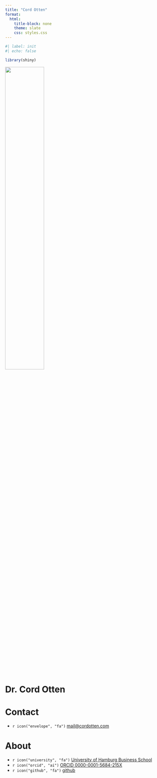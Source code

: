 ```yaml
---
title: "Cord Otten"
format:
  html:
    title-block: none
    theme: slate
    css: styles.css
---
```


```r
#| label: init
#| echo: false

library(shiny)
```

![](PORTRAIT.png){fig-alt="Portrait of Cord Otten" fig-align="center" width="50%"}

# Dr. Cord Otten

# Contact

-   `r icon("envelope", "fa")` [mail\@cordotten.com](mailto:mail@cordotten.com)\

# About

-   `r icon("university", "fa")` [University of Hamburg Business School](https://www.bwl.uni-hamburg.de/mp/team/cord-otten.html)
-   `r icon("orcid", "ai")` [ORCID 0000-0001-5684-215X](https://orcid.org/0000-0001-5684-215X)
-   `r icon("github", "fa")` [github](https://github.com/cord-otten)
